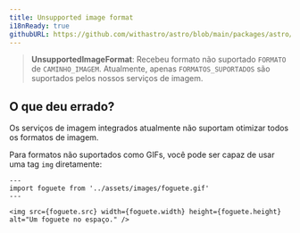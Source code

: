 ```yaml
---
title: Unsupported image format
i18nReady: true
githubURL: https://github.com/withastro/astro/blob/main/packages/astro/src/core/errors/errors-data.ts
---
```



> **UnsupportedImageFormat**: Recebeu formato não suportado `FORMATO` de `CAMINHO_IMAGEM`. Atualmente, apenas `FORMATOS_SUPORTADOS` são suportados pelos nossos serviços de imagem.

## O que deu errado?
Os serviços de imagem integrados atualmente não suportam otimizar todos os formatos de imagem.

Para formatos não suportados como GIFs, você pode ser capaz de usar uma tag `img` diretamente:
```astro
---
import foguete from '../assets/images/foguete.gif'
---

<img src={foguete.src} width={foguete.width} height={foguete.height} alt="Um foguete no espaço." />
```



